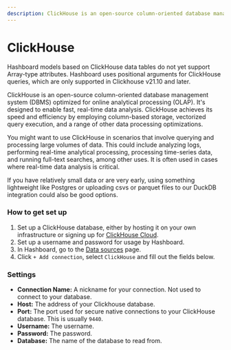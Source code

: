 ```yaml
---
description: ClickHouse is an open-source column-oriented database management system (DBMS) optimized for online analytical processing (OLAP)
---
```



# ClickHouse

<Callout type="info">
  Hashboard models based on ClickHouse data tables do not yet support Array-type
  attributes.
</Callout>

<Callout type="info">
  Hashboard uses positional arguments for ClickHouse queries, which are only
  supported in Clickhouse v21.10 and later.
</Callout>

ClickHouse is an open-source column-oriented database management system (DBMS) optimized for online analytical processing (OLAP). It's designed to enable fast, real-time data analysis. ClickHouse achieves its speed and efficiency by employing column-based storage, vectorized query execution, and a range of other data processing optimizations.

You might want to use ClickHouse in scenarios that involve querying and processing large volumes of data. This could include analyzing logs, performing real-time analytical processing, processing time-series data, and running full-text searches, among other uses. It is often used in cases where real-time data analysis is critical.

If you have relatively small data or are very early, using something lightweight like Postgres or uploading csvs or parquet files to our DuckDB integration could also be good options.

### How to get set up

1. Set up a ClickHouse database, either by hosting it on your own infrastructure or signing up for [ClickHouse Cloud](https://clickhouse.com/).
2. Set up a username and password for usage by Hashboard.
3. In Hashboard, go to the [Data sources](https://hashboard.com/app/p/data-sources) page.
4. Click `+ Add connection`, select `ClickHouse` and fill out the fields below.

### Settings

- **Connection Name:** A nickname for your connection. Not used to connect to your database.
- **Host:** The address of your Clickhouse database.
- **Port:** The port used for secure native connections to your ClickHouse database. This is usually `9440`.
- **Username:** The username.
- **Password:** The password.
- **Database:** The name of the database to read from.
